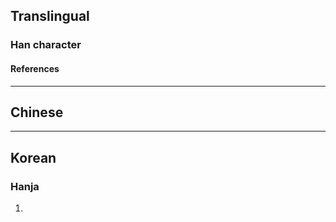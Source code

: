 {{also|寶}}
{{character info/new}}
==Translingual==

===Han character===
{{Han char|rn=96|rad=玉|as=06|sn=10|four=|canj=MGOJU|ids=⿰⺩缶}}

====References====
{{Han ref|kx=0731.070|dkj=20963|dj=1142.200|hdz=21111.080|uh=73E4}}

----

==Chinese==
{{zh-see|寶|a}}

----

==Korean==

===Hanja===
{{ko-hanja|hangeul=보|eumhun=|rv=bo|mr=po|y=po}}

# {{defn|lang=ko|sort=玉06}}